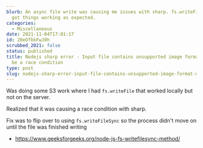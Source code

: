 ```yaml
---
blurb: An async file write was causing me issues with sharp. fs.writeFileSync
  got things working as expected.
categories:
  - Miscellaneous
date: 2021-11-04T17:01:17
id: 20eOfbkFwJ0h
scrubbed_2021: false
status: published
title: Nodejs sharp error - Input file contains unsupported image format might
  be a race condition
type: post
slug: nodejs-sharp-error-input-file-contains-unsupported-image-format-might-be-a-race-condition--20eofbkfwj0h
---
```


Was doing some S3 work where I had `fs.writeFile` that worked locally but not on the server. 

Realized that it was causing a race condition with sharp. 

Fix was to flip over to using `fs.writeFileSync` so the process didn't move on until the file was finished writing

- https://www.geeksforgeeks.org/node-js-fs-writefilesync-method/